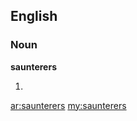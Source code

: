==English==

===Noun===
'''saunterers'''

# {{plural of|[[saunterer]]}}

[[ar:saunterers]]
[[my:saunterers]]